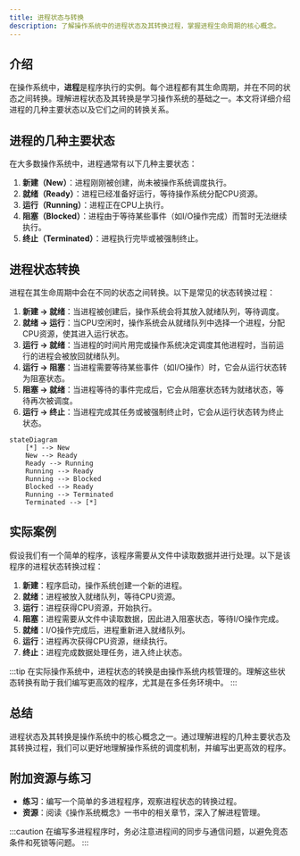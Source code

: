 ```yaml
---
title: 进程状态与转换
description: 了解操作系统中的进程状态及其转换过程，掌握进程生命周期的核心概念。
---
```


## 介绍

在操作系统中，**进程**是程序执行的实例。每个进程都有其生命周期，并在不同的状态之间转换。理解进程状态及其转换是学习操作系统的基础之一。本文将详细介绍进程的几种主要状态以及它们之间的转换关系。

## 进程的几种主要状态

在大多数操作系统中，进程通常有以下几种主要状态：

1. **新建（New）**：进程刚刚被创建，尚未被操作系统调度执行。
2. **就绪（Ready）**：进程已经准备好运行，等待操作系统分配CPU资源。
3. **运行（Running）**：进程正在CPU上执行。
4. **阻塞（Blocked）**：进程由于等待某些事件（如I/O操作完成）而暂时无法继续执行。
5. **终止（Terminated）**：进程执行完毕或被强制终止。

## 进程状态转换

进程在其生命周期中会在不同的状态之间转换。以下是常见的状态转换过程：

1. **新建 → 就绪**：当进程被创建后，操作系统会将其放入就绪队列，等待调度。
2. **就绪 → 运行**：当CPU空闲时，操作系统会从就绪队列中选择一个进程，分配CPU资源，使其进入运行状态。
3. **运行 → 就绪**：当进程的时间片用完或操作系统决定调度其他进程时，当前运行的进程会被放回就绪队列。
4. **运行 → 阻塞**：当进程需要等待某些事件（如I/O操作）时，它会从运行状态转为阻塞状态。
5. **阻塞 → 就绪**：当进程等待的事件完成后，它会从阻塞状态转为就绪状态，等待再次被调度。
6. **运行 → 终止**：当进程完成其任务或被强制终止时，它会从运行状态转为终止状态。

```mermaid
stateDiagram
    [*] --> New
    New --> Ready
    Ready --> Running
    Running --> Ready
    Running --> Blocked
    Blocked --> Ready
    Running --> Terminated
    Terminated --> [*]
```

## 实际案例

假设我们有一个简单的程序，该程序需要从文件中读取数据并进行处理。以下是该程序的进程状态转换过程：

1. **新建**：程序启动，操作系统创建一个新的进程。
2. **就绪**：进程被放入就绪队列，等待CPU资源。
3. **运行**：进程获得CPU资源，开始执行。
4. **阻塞**：进程需要从文件中读取数据，因此进入阻塞状态，等待I/O操作完成。
5. **就绪**：I/O操作完成后，进程重新进入就绪队列。
6. **运行**：进程再次获得CPU资源，继续执行。
7. **终止**：进程完成数据处理任务，进入终止状态。

:::tip
在实际操作系统中，进程状态的转换是由操作系统内核管理的。理解这些状态转换有助于我们编写更高效的程序，尤其是在多任务环境中。
:::

## 总结

进程状态及其转换是操作系统中的核心概念之一。通过理解进程的几种主要状态及其转换过程，我们可以更好地理解操作系统的调度机制，并编写出更高效的程序。

## 附加资源与练习

- **练习**：编写一个简单的多进程程序，观察进程状态的转换过程。
- **资源**：阅读《操作系统概念》一书中的相关章节，深入了解进程管理。

:::caution
在编写多进程程序时，务必注意进程间的同步与通信问题，以避免竞态条件和死锁等问题。
:::